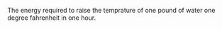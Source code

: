 The energy required to raise the temprature of one pound of water one degree fahrenheit in one hour.
{{wikify}}